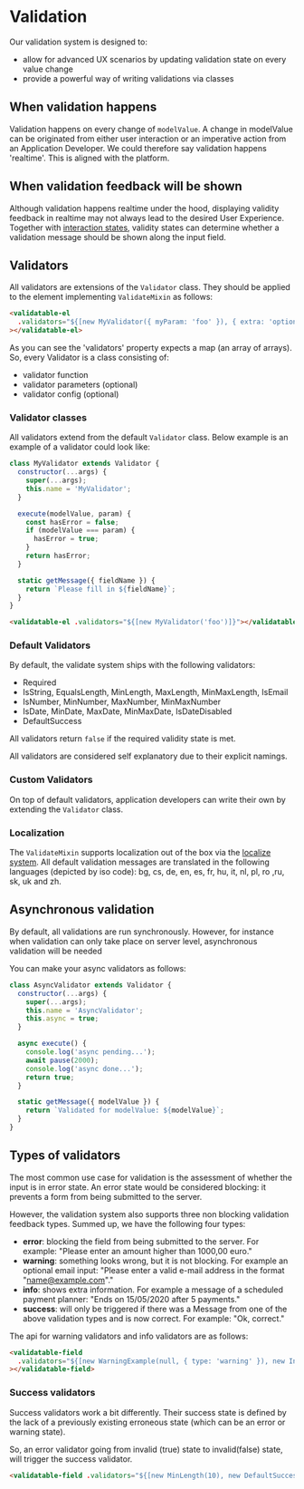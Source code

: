 
<Meta title="Forms|System/Validate System" />

# Validation

Our validation system is designed to:

- allow for advanced UX scenarios by updating validation state on every value change
- provide a powerful way of writing validations via classes

## When validation happens

Validation happens on every change of `modelValue`. A change in modelValue can be originated from
either user interaction or an imperative action from an Application Developer.
We could therefore say validation happens 'realtime'. This is aligned with the platform.

## When validation feedback will be shown

Although validation happens realtime under the hood, displaying validity feedback in realtime may
not always lead to the desired User Experience.
Together with [interaction states](?path=/docs/form-system-interaction-states--interaction-states),
validity states can determine whether a validation message should be shown along the input field.

## Validators

All validators are extensions of the `Validator` class. They should be applied to the element implementing
`ValidateMixin` as follows:

```html
<validatable-el
  .validators="${[new MyValidator({ myParam: 'foo' }), { extra: 'options' } ]]}"
></validatable-el>
```

As you can see the 'validators' property expects a map (an array of arrays).
So, every Validator is a class consisting of:

- validator function
- validator parameters (optional)
- validator config (optional)

### Validator classes

All validators extend from the default `Validator` class. Below example is an example of a validator could look like:

```js
class MyValidator extends Validator {
  constructor(...args) {
    super(...args);
    this.name = 'MyValidator';
  }

  execute(modelValue, param) {
    const hasError = false;
    if (modelValue === param) {
      hasError = true;
    }
    return hasError;
  }

  static getMessage({ fieldName }) {
    return `Please fill in ${fieldName}`;
  }
}
```

```html
<validatable-el .validators="${[new MyValidator('foo')]}"></validatable-el>
```

### Default Validators

By default, the validate system ships with the following validators:

- Required
- IsString, EqualsLength, MinLength, MaxLength, MinMaxLength, IsEmail
- IsNumber, MinNumber, MaxNumber, MinMaxNumber
- IsDate, MinDate, MaxDate, MinMaxDate, IsDateDisabled
- DefaultSuccess

All validators return `false` if the required validity state is met.

All validators are considered self explanatory due to their explicit namings.

### Custom Validators

On top of default validators, application developers can write their own by extending the `Validator` class.

### Localization

The `ValidateMixin` supports localization out of the box via the [localize system](../../localize/).
All default validation messages are translated in the following languages (depicted by iso code):
bg, cs, de, en, es, fr, hu, it, nl, pl, ro ,ru, sk, uk and zh.

## Asynchronous validation

By default, all validations are run synchronously. However, for instance when validation can only take place on server level, asynchronous validation will be needed

You can make your async validators as follows:

```js
class AsyncValidator extends Validator {
  constructor(...args) {
    super(...args);
    this.name = 'AsyncValidator';
    this.async = true;
  }

  async execute() {
    console.log('async pending...');
    await pause(2000);
    console.log('async done...');
    return true;
  }

  static getMessage({ modelValue }) {
    return `Validated for modelValue: ${modelValue}`;
  }
}
```

## Types of validators

The most common use case for validation is the assessment of whether the input is in error state.
An error state would be considered blocking: it prevents a form from being submitted to the server.

However, the validation system also supports three non blocking validation feedback types. Summed
up, we have the following four types:

- **error**: blocking the field from being submitted to the server. For example:
  "Please enter an amount higher than 1000,00 euro."
- **warning**: something looks wrong, but it is not blocking. For example an optional email input:
  "Please enter a valid e-mail address in the format "name@example.com"."
- **info**: shows extra information. For example a message of a scheduled payment planner:
  "Ends on 15/05/2020 after 5 payments."
- **success**: will only be triggered if there was a Message from one of the above validation types
  and is now correct. For example: "Ok, correct."

The api for warning validators and info validators are as follows:

```html
<validatable-field
  .validators="${[new WarningExample(null, { type: 'warning' }), new InfoExample(null, { type: 'info' })]}"
></validatable-field>
```

### Success validators

Success validators work a bit differently. Their success state is defined by the lack of a previously existing erroneous state (which can be an error or warning state).

So, an error validator going from invalid (true) state to invalid(false) state, will trigger the success validator.

```html
<validatable-field .validators="${[new MinLength(10), new DefaultSuccess()]}"></validatable-field>
```

<!-- TODO (nice to have)

#### Random Ok

If we take a look at the translations file belonging to `Validators`:

```js
...
  success: {
    defaultOk: 'Okay',
    randomOk: 'success.defaultOk,success.correct,success.succeeded,success.ok,success.thisIsRight,success.changed,success.okCorrect',
    correct: 'Correct',
    succeeded: 'Succeeded',
    ok: 'Ok!',
    thisIsRight: 'This is right.',
    changed: 'Changed!',
    okCorrect: 'Ok, correct.',
  },
...
```

You an see that the translation message of `randomOk` references the other success translation keys. Every time the randomOkValidator is triggered, one of those messages will be randomly displayed.

## Retrieving validity states imperatively

## Difference between errorState, error, errorShow etc

## Styling hooks

## Events

-->
